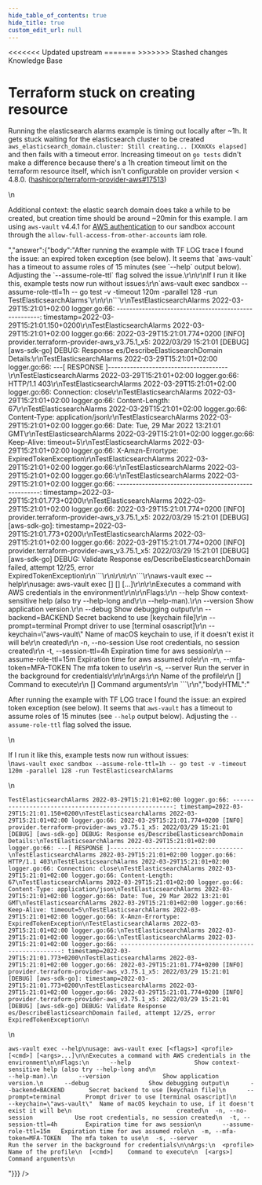 ```yaml
---
hide_table_of_contents: true
hide_title: true
custom_edit_url: null
---
```



<head>
<<<<<<< Updated upstream
  <link rel="canonical" href="https://github.com/tnn-gruntwork-io/knowledge-base/discussions/330" />
=======
  <link rel="canonical" href="https://github.com/tnn-gruntwork-io/knowledge-base/discussions/330" />
>>>>>>> Stashed changes
</head>

<CenterLayout>
<span className="searchCategory">Knowledge Base</span>
<h1>Terraform stuck on creating resource</h1>
<GitHub discussion={{"id":"D_kwDOF8slf84APMb5","number":330,"author":{"login":"Etiene"},"title":"Terraform stuck on creating resource","body":"Running the elasticsearch alarms example is timing out locally after ~1h. It gets stuck waiting for the elasticsearch cluster to be created `aws_elasticsearch_domain.cluster: Still creating... [XXmXXs elapsed]` and then fails with a timeout error. Increasing timeout on `go tests` didn't make a difference because there's a 1h creation timeout limit on the terraform resource itself, which isn't configurable on provider version < 4.8.0. (https://github.com/hashicorp/terraform-provider-aws/pull/17513)\r\n\r\nAdditional context: the elastic search domain does take a while to be created, but creation time should be around ~20min for this example. I am using `aws-vault` v4.4.1 for [AWS authentication](https://blog.gruntwork.io/authenticating-to-aws-with-environment-variables-e793d6f6d02e) to our sandbox account through the `allow-full-access-from-other-accounts` iam role. \r\n","bodyHTML":"<p dir=\"auto\">Running the elasticsearch alarms example is timing out locally after ~1h. It gets stuck waiting for the elasticsearch cluster to be created <code class=\"notranslate\">aws_elasticsearch_domain.cluster: Still creating... [XXmXXs elapsed]</code> and then fails with a timeout error. Increasing timeout on <code class=\"notranslate\">go tests</code> didn't make a difference because there's a 1h creation timeout limit on the terraform resource itself, which isn't configurable on provider version &lt; 4.8.0. (<a class=\"issue-link js-issue-link\" data-error-text=\"Failed to load title\" data-id=\"803864302\" data-permission-text=\"Title is private\" data-url=\"https://github.com/hashicorp/terraform-provider-aws/issues/17513\" data-hovercard-type=\"pull_request\" data-hovercard-url=\"/hashicorp/terraform-provider-aws/pull/17513/hovercard\" href=\"https://github.com/hashicorp/terraform-provider-aws/pull/17513\">hashicorp/terraform-provider-aws#17513</a>)</p>\n<p dir=\"auto\">Additional context: the elastic search domain does take a while to be created, but creation time should be around ~20min for this example. I am using <code class=\"notranslate\">aws-vault</code> v4.4.1 for <a href=\"https://blog.gruntwork.io/authenticating-to-aws-with-environment-variables-e793d6f6d02e\" rel=\"nofollow\">AWS authentication</a> to our sandbox account through the <code class=\"notranslate\">allow-full-access-from-other-accounts</code> iam role.</p>","answer":{"body":"After running the example with TF LOG trace I found the issue: an expired token exception (see below). It seems that `aws-vault` has a timeout to assume roles of 15 minutes (see `--help` output below). Adjusting the `--assume-role-ttl` flag solved the issue.\r\n\r\nIf I run it like this, example tests now run without issues:\r\n`aws-vault exec sandbox --assume-role-ttl=1h -- go test -v -timeout 120m -parallel 128 -run TestElasticsearchAlarms`\r\n\r\n```\r\nTestElasticsearchAlarms 2022-03-29T15:21:01+02:00 logger.go:66: -----------------------------------------------------: timestamp=2022-03-29T15:21:01.150+0200\r\nTestElasticsearchAlarms 2022-03-29T15:21:01+02:00 logger.go:66: 2022-03-29T15:21:01.774+0200 [INFO]  provider.terraform-provider-aws_v3.75.1_x5: 2022/03/29 15:21:01 [DEBUG] [aws-sdk-go] DEBUG: Response es/DescribeElasticsearchDomain Details:\r\nTestElasticsearchAlarms 2022-03-29T15:21:01+02:00 logger.go:66: ---[ RESPONSE ]--------------------------------------\r\nTestElasticsearchAlarms 2022-03-29T15:21:01+02:00 logger.go:66: HTTP/1.1 403\r\nTestElasticsearchAlarms 2022-03-29T15:21:01+02:00 logger.go:66: Connection: close\r\nTestElasticsearchAlarms 2022-03-29T15:21:01+02:00 logger.go:66: Content-Length: 67\r\nTestElasticsearchAlarms 2022-03-29T15:21:01+02:00 logger.go:66: Content-Type: application/json\r\nTestElasticsearchAlarms 2022-03-29T15:21:01+02:00 logger.go:66: Date: Tue, 29 Mar 2022 13:21:01 GMT\r\nTestElasticsearchAlarms 2022-03-29T15:21:01+02:00 logger.go:66: Keep-Alive: timeout=5\r\nTestElasticsearchAlarms 2022-03-29T15:21:01+02:00 logger.go:66: X-Amzn-Errortype: ExpiredTokenException\r\nTestElasticsearchAlarms 2022-03-29T15:21:01+02:00 logger.go:66:\r\nTestElasticsearchAlarms 2022-03-29T15:21:01+02:00 logger.go:66:\r\nTestElasticsearchAlarms 2022-03-29T15:21:01+02:00 logger.go:66: -----------------------------------------------------: timestamp=2022-03-29T15:21:01.773+0200\r\nTestElasticsearchAlarms 2022-03-29T15:21:01+02:00 logger.go:66: 2022-03-29T15:21:01.774+0200 [INFO]  provider.terraform-provider-aws_v3.75.1_x5: 2022/03/29 15:21:01 [DEBUG] [aws-sdk-go]: timestamp=2022-03-29T15:21:01.773+0200\r\nTestElasticsearchAlarms 2022-03-29T15:21:01+02:00 logger.go:66: 2022-03-29T15:21:01.774+0200 [INFO]  provider.terraform-provider-aws_v3.75.1_x5: 2022/03/29 15:21:01 [DEBUG] [aws-sdk-go] DEBUG: Validate Response es/DescribeElasticsearchDomain failed, attempt 12/25, error ExpiredTokenException\r\n```\r\n\r\n\r\n```\r\naws-vault exec --help\r\nusage: aws-vault exec [<flags>] <profile> [<cmd>] [<args>...]\r\n\r\nExecutes a command with AWS credentials in the environment\r\n\r\nFlags:\r\n      --help                  Show context-sensitive help (also try --help-long and\r\n                              --help-man).\r\n      --version               Show application version.\r\n      --debug                 Show debugging output\r\n      --backend=BACKEND       Secret backend to use [keychain file]\r\n      --prompt=terminal       Prompt driver to use [terminal osascript]\r\n      --keychain=\"aws-vault\"  Name of macOS keychain to use, if it doesn't exist it will be\r\n                              created\r\n  -n, --no-session            Use root credentials, no session created\r\n  -t, --session-ttl=4h        Expiration time for aws session\r\n      --assume-role-ttl=15m   Expiration time for aws assumed role\r\n  -m, --mfa-token=MFA-TOKEN   The mfa token to use\r\n  -s, --server                Run the server in the background for credentials\r\n\r\nArgs:\r\n  <profile>  Name of the profile\r\n  [<cmd>]    Command to execute\r\n  [<args>]   Command arguments\r\n ```\r\n","bodyHTML":"<p dir=\"auto\">After running the example with TF LOG trace I found the issue: an expired token exception (see below). It seems that <code class=\"notranslate\">aws-vault</code> has a timeout to assume roles of 15 minutes (see <code class=\"notranslate\">--help</code> output below). Adjusting the <code class=\"notranslate\">--assume-role-ttl</code> flag solved the issue.</p>\n<p dir=\"auto\">If I run it like this, example tests now run without issues:<br>\n<code class=\"notranslate\">aws-vault exec sandbox --assume-role-ttl=1h -- go test -v -timeout 120m -parallel 128 -run TestElasticsearchAlarms</code></p>\n<div class=\"snippet-clipboard-content notranslate position-relative overflow-auto\" data-snippet-clipboard-copy-content=\"TestElasticsearchAlarms 2022-03-29T15:21:01+02:00 logger.go:66: -----------------------------------------------------: timestamp=2022-03-29T15:21:01.150+0200\nTestElasticsearchAlarms 2022-03-29T15:21:01+02:00 logger.go:66: 2022-03-29T15:21:01.774+0200 [INFO]  provider.terraform-provider-aws_v3.75.1_x5: 2022/03/29 15:21:01 [DEBUG] [aws-sdk-go] DEBUG: Response es/DescribeElasticsearchDomain Details:\nTestElasticsearchAlarms 2022-03-29T15:21:01+02:00 logger.go:66: ---[ RESPONSE ]--------------------------------------\nTestElasticsearchAlarms 2022-03-29T15:21:01+02:00 logger.go:66: HTTP/1.1 403\nTestElasticsearchAlarms 2022-03-29T15:21:01+02:00 logger.go:66: Connection: close\nTestElasticsearchAlarms 2022-03-29T15:21:01+02:00 logger.go:66: Content-Length: 67\nTestElasticsearchAlarms 2022-03-29T15:21:01+02:00 logger.go:66: Content-Type: application/json\nTestElasticsearchAlarms 2022-03-29T15:21:01+02:00 logger.go:66: Date: Tue, 29 Mar 2022 13:21:01 GMT\nTestElasticsearchAlarms 2022-03-29T15:21:01+02:00 logger.go:66: Keep-Alive: timeout=5\nTestElasticsearchAlarms 2022-03-29T15:21:01+02:00 logger.go:66: X-Amzn-Errortype: ExpiredTokenException\nTestElasticsearchAlarms 2022-03-29T15:21:01+02:00 logger.go:66:\nTestElasticsearchAlarms 2022-03-29T15:21:01+02:00 logger.go:66:\nTestElasticsearchAlarms 2022-03-29T15:21:01+02:00 logger.go:66: -----------------------------------------------------: timestamp=2022-03-29T15:21:01.773+0200\nTestElasticsearchAlarms 2022-03-29T15:21:01+02:00 logger.go:66: 2022-03-29T15:21:01.774+0200 [INFO]  provider.terraform-provider-aws_v3.75.1_x5: 2022/03/29 15:21:01 [DEBUG] [aws-sdk-go]: timestamp=2022-03-29T15:21:01.773+0200\nTestElasticsearchAlarms 2022-03-29T15:21:01+02:00 logger.go:66: 2022-03-29T15:21:01.774+0200 [INFO]  provider.terraform-provider-aws_v3.75.1_x5: 2022/03/29 15:21:01 [DEBUG] [aws-sdk-go] DEBUG: Validate Response es/DescribeElasticsearchDomain failed, attempt 12/25, error ExpiredTokenException\"><pre class=\"notranslate\"><code class=\"notranslate\">TestElasticsearchAlarms 2022-03-29T15:21:01+02:00 logger.go:66: -----------------------------------------------------: timestamp=2022-03-29T15:21:01.150+0200\nTestElasticsearchAlarms 2022-03-29T15:21:01+02:00 logger.go:66: 2022-03-29T15:21:01.774+0200 [INFO]  provider.terraform-provider-aws_v3.75.1_x5: 2022/03/29 15:21:01 [DEBUG] [aws-sdk-go] DEBUG: Response es/DescribeElasticsearchDomain Details:\nTestElasticsearchAlarms 2022-03-29T15:21:01+02:00 logger.go:66: ---[ RESPONSE ]--------------------------------------\nTestElasticsearchAlarms 2022-03-29T15:21:01+02:00 logger.go:66: HTTP/1.1 403\nTestElasticsearchAlarms 2022-03-29T15:21:01+02:00 logger.go:66: Connection: close\nTestElasticsearchAlarms 2022-03-29T15:21:01+02:00 logger.go:66: Content-Length: 67\nTestElasticsearchAlarms 2022-03-29T15:21:01+02:00 logger.go:66: Content-Type: application/json\nTestElasticsearchAlarms 2022-03-29T15:21:01+02:00 logger.go:66: Date: Tue, 29 Mar 2022 13:21:01 GMT\nTestElasticsearchAlarms 2022-03-29T15:21:01+02:00 logger.go:66: Keep-Alive: timeout=5\nTestElasticsearchAlarms 2022-03-29T15:21:01+02:00 logger.go:66: X-Amzn-Errortype: ExpiredTokenException\nTestElasticsearchAlarms 2022-03-29T15:21:01+02:00 logger.go:66:\nTestElasticsearchAlarms 2022-03-29T15:21:01+02:00 logger.go:66:\nTestElasticsearchAlarms 2022-03-29T15:21:01+02:00 logger.go:66: -----------------------------------------------------: timestamp=2022-03-29T15:21:01.773+0200\nTestElasticsearchAlarms 2022-03-29T15:21:01+02:00 logger.go:66: 2022-03-29T15:21:01.774+0200 [INFO]  provider.terraform-provider-aws_v3.75.1_x5: 2022/03/29 15:21:01 [DEBUG] [aws-sdk-go]: timestamp=2022-03-29T15:21:01.773+0200\nTestElasticsearchAlarms 2022-03-29T15:21:01+02:00 logger.go:66: 2022-03-29T15:21:01.774+0200 [INFO]  provider.terraform-provider-aws_v3.75.1_x5: 2022/03/29 15:21:01 [DEBUG] [aws-sdk-go] DEBUG: Validate Response es/DescribeElasticsearchDomain failed, attempt 12/25, error ExpiredTokenException\n</code></pre></div>\n<div class=\"snippet-clipboard-content notranslate position-relative overflow-auto\" data-snippet-clipboard-copy-content=\"aws-vault exec --help\nusage: aws-vault exec [&lt;flags&gt;] &lt;profile&gt; [&lt;cmd&gt;] [&lt;args&gt;...]\n\nExecutes a command with AWS credentials in the environment\n\nFlags:\n      --help                  Show context-sensitive help (also try --help-long and\n                              --help-man).\n      --version               Show application version.\n      --debug                 Show debugging output\n      --backend=BACKEND       Secret backend to use [keychain file]\n      --prompt=terminal       Prompt driver to use [terminal osascript]\n      --keychain=&quot;aws-vault&quot;  Name of macOS keychain to use, if it doesn't exist it will be\n                              created\n  -n, --no-session            Use root credentials, no session created\n  -t, --session-ttl=4h        Expiration time for aws session\n      --assume-role-ttl=15m   Expiration time for aws assumed role\n  -m, --mfa-token=MFA-TOKEN   The mfa token to use\n  -s, --server                Run the server in the background for credentials\n\nArgs:\n  &lt;profile&gt;  Name of the profile\n  [&lt;cmd&gt;]    Command to execute\n  [&lt;args&gt;]   Command arguments\"><pre class=\"notranslate\"><code class=\"notranslate\">aws-vault exec --help\nusage: aws-vault exec [&lt;flags&gt;] &lt;profile&gt; [&lt;cmd&gt;] [&lt;args&gt;...]\n\nExecutes a command with AWS credentials in the environment\n\nFlags:\n      --help                  Show context-sensitive help (also try --help-long and\n                              --help-man).\n      --version               Show application version.\n      --debug                 Show debugging output\n      --backend=BACKEND       Secret backend to use [keychain file]\n      --prompt=terminal       Prompt driver to use [terminal osascript]\n      --keychain=\"aws-vault\"  Name of macOS keychain to use, if it doesn't exist it will be\n                              created\n  -n, --no-session            Use root credentials, no session created\n  -t, --session-ttl=4h        Expiration time for aws session\n      --assume-role-ttl=15m   Expiration time for aws assumed role\n  -m, --mfa-token=MFA-TOKEN   The mfa token to use\n  -s, --server                Run the server in the background for credentials\n\nArgs:\n  &lt;profile&gt;  Name of the profile\n  [&lt;cmd&gt;]    Command to execute\n  [&lt;args&gt;]   Command arguments\n</code></pre></div>"}}} />

</CenterLayout>
  

<!-- ##DOCS-SOURCER-START
{
  "sourcePlugin": "github-discussions",
  "hash": "d589d1f8bae4c25c5e6bb616ed90c9b0"
}
##DOCS-SOURCER-END -->

